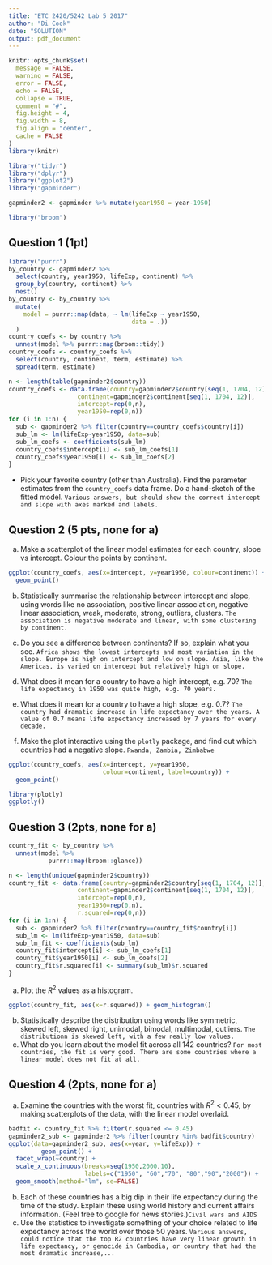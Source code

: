 ```yaml
---
title: "ETC 2420/5242 Lab 5 2017"
author: "Di Cook"
date: "SOLUTION"
output: pdf_document
---
```


```r
knitr::opts_chunk$set(
  message = FALSE,
  warning = FALSE,
  error = FALSE, 
  echo = FALSE, 
  collapse = TRUE,
  comment = "#",
  fig.height = 4,
  fig.width = 8,
  fig.align = "center",
  cache = FALSE
)
library(knitr)
```


```r
library("tidyr")
library("dplyr")
library("ggplot2")
library("gapminder")
```

```r
gapminder2 <- gapminder %>% mutate(year1950 = year-1950)
```

```r
library("broom")
```


## Question 1 (1pt)

```r
library("purrr")
by_country <- gapminder2 %>% 
  select(country, year1950, lifeExp, continent) %>%
  group_by(country, continent) %>% 
  nest()
by_country <- by_country %>% 
  mutate(
    model = purrr::map(data, ~ lm(lifeExp ~ year1950, 
                                  data = .))
  )
country_coefs <- by_country %>% 
  unnest(model %>% purrr::map(broom::tidy))
country_coefs <- country_coefs %>% 
  select(country, continent, term, estimate) %>% 
  spread(term, estimate)
```

```r
n <- length(table(gapminder2$country))
country_coefs <- data.frame(country=gapminder2$country[seq(1, 1704, 12)],
                   continent=gapminder2$continent[seq(1, 1704, 12)],
                   intercept=rep(0,n), 
                   year1950=rep(0,n))
for (i in 1:n) {
  sub <- gapminder2 %>% filter(country==country_coefs$country[i])
  sub_lm <- lm(lifeExp~year1950, data=sub)
  sub_lm_coefs <- coefficients(sub_lm)
  country_coefs$intercept[i] <- sub_lm_coefs[1]
  country_coefs$year1950[i] <- sub_lm_coefs[2]
}
```

- Pick your favorite country (other than Australia). Find the parameter estimates from the `country_coefs` data frame. Do a hand-sketch of the fitted model. `Various answers, but should show the correct intercept and slope with axes marked and labels.`

## Question 2 (5 pts, none for a)

a. Make a scatterplot of the linear model estimates for each country, slope vs intercept. Colour the points by continent.

```r
ggplot(country_coefs, aes(x=intercept, y=year1950, colour=continent)) +
  geom_point()
```

b. Statistically summarise the relationship between intercept and slope, using words like no association, positive linear association, negative linear association, weak, moderate, strong, outliers, clusters. `The association is negative moderate and linear, with some clustering by continent.`

c. Do you see a difference between continents? If so, explain what you see. `Africa shows the lowest intercepts and most variation in the slope. Europe is high on intercept and low on slope. Asia, like the Americas, is varied on intercept but relatively high on slope.`

d. What does it mean for a country to have a high intercept, e.g. 70? `The life expectancy in 1950 was quite high, e.g. 70 years.`

e. What does it mean for a country to have a high slope, e.g. 0.7? `The country had dramatic increase in life expectancy over the years. A value of 0.7 means life expectancy increased by 7 years for every decade.`

f. Make the plot interactive using the `plotly` package, and find out which countries had a negative slope. `Rwanda, Zambia, Zimbabwe`

```r
ggplot(country_coefs, aes(x=intercept, y=year1950, 
                          colour=continent, label=country)) +
  geom_point()
```

```r
library(plotly)
ggplotly()
```

## Question 3 (2pts, none for a)


```r
country_fit <- by_country %>% 
  unnest(model %>% 
           purrr::map(broom::glance))
```


```r
n <- length(unique(gapminder2$country))
country_fit <- data.frame(country=gapminder2$country[seq(1, 1704, 12)],
                   continent=gapminder2$continent[seq(1, 1704, 12)],
                   intercept=rep(0,n), 
                   year1950=rep(0,n),
                   r.squared=rep(0,n))
for (i in 1:n) {
  sub <- gapminder2 %>% filter(country==country_fit$country[i])
  sub_lm <- lm(lifeExp~year1950, data=sub)
  sub_lm_fit <- coefficients(sub_lm)
  country_fit$intercept[i] <- sub_lm_coefs[1]
  country_fit$year1950[i] <- sub_lm_coefs[2]
  country_fit$r.squared[i] <- summary(sub_lm)$r.squared
}
```

a. Plot the $R^2$ values as a histogram. 
```r
ggplot(country_fit, aes(x=r.squared)) + geom_histogram()
```
b. Statistically describe the distribution using words like symmetric, skewed left, skewed right, unimodal, bimodal, multimodal, outliers. `The distributionn is skewed left, with a few really low values.`
c. What do you learn about the model fit across all 142 countries? `For most countries, the fit is very good. There are some countries where a linear model does not fit at all.`

## Question 4 (2pts, none for a)

a. Examine the countries with the worst fit, countries with $R^2<0.45$, by making scatterplots of the data, with the linear model overlaid. 
```r
badfit <- country_fit %>% filter(r.squared <= 0.45)
gapminder2_sub <- gapminder2 %>% filter(country %in% badfit$country)
ggplot(data=gapminder2_sub, aes(x=year, y=lifeExp)) + 
         geom_point() +
  facet_wrap(~country) +
  scale_x_continuous(breaks=seq(1950,2000,10), 
                     labels=c("1950", "60","70", "80","90","2000")) +
  geom_smooth(method="lm", se=FALSE)
```
b. Each of these countries has a big dip in their life expectancy during the time of the study. Explain these using world history and current affairs information. (Feel free to google for news stories.)`Civil wars and AIDS`
c. Use the statistics to investigate something of your choice related to life expectancy across the world over those 50 years. `Various answers, could notice that the top R2 countries have very linear growth in life expectancy, or genocide in Cambodia, or country that had the most dramatic increase,...`


